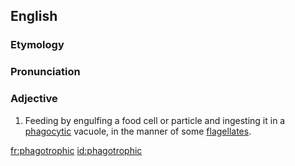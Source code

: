 ==English==
===Etymology===

{{suffix|phagotrophy|ic}}
===Pronunciation===
{{rfp}}

===Adjective===
{{en-adj|-}}

# {{microbiology}} Feeding by engulfing a food cell or particle and ingesting it in a [[phagocytic]] vacuole, in the manner of some [[flagellate]]s.

{{anagrams:en/acghhioopprt}}

[[fr:phagotrophic]]
[[id:phagotrophic]]